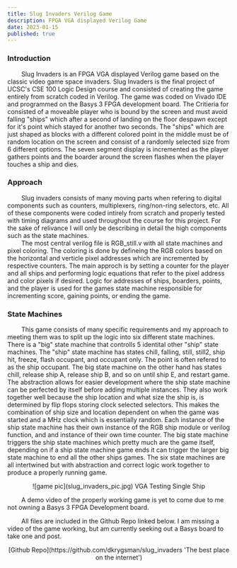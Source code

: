```yaml
---
title: Slug Invaders Verilog Game  
description: FPGA VGA displayed Verilog Game
date: 2023-01-15
published: true
---
```


### Introduction 

&nbsp;&nbsp;&nbsp;&nbsp;&nbsp;&nbsp;&nbsp;&nbsp;Slug Invaders is an FPGA VGA displayed Verilog game based on the classic video game space invaders. Slug Invaders is the final project of UCSC's CSE 100 Logic Design course and consisted of creating the game entirely from scratch coded in Verilog. The game was coded on Vivado IDE and programmed on the Basys 3 FPGA development board. The Critieria for consisted of a moveable player who is bound by the screen and must avoid falling "ships" which after a second of landing on the floor despawn except for it's point which stayed for another two seconds. The "ships" which are just shaped as blocks with a different colored point in the middle must be of random location on the screen and consist of a randomly selected size from 6 different options. The seven segment display is incremented as the player gathers points and the boarder around the screen flashes when the player touches a ship and dies. 

### Approach

&nbsp;&nbsp;&nbsp;&nbsp;&nbsp;&nbsp;&nbsp;&nbsp;Slug invaders consists of many moving parts when refering to digital components such as counters, multiplexers, ring/non-ring selectors, etc. All of these components were coded intirely from scratch and properly tested with timing diagrams and used throughout the course for this project. For the sake of relivance I will only be describing in detail the high components such as the state machines. \
&nbsp;&nbsp;&nbsp;&nbsp;&nbsp;&nbsp;&nbsp;&nbsp;The most central verilog file is RGB_still.v with all state machines and pixel coloring. The coloring is done by defineing the RGB colors based on the horizontal and verticle pixel addresses which are incremented by respective counters. The main approch is by setting a counter for the player and all ships and performing logic equations that refer to the pixel address and color pixels if desired. Logic for addresses of ships, boarders, points, and the player is used for the games state machine responsible for incrementing score, gaining points, or ending the game. 

### State Machines

&nbsp;&nbsp;&nbsp;&nbsp;&nbsp;&nbsp;&nbsp;&nbsp;This game consists of many specific requirements and my approach to meeting them was to split up the logic into six different state machines. There is a "big" state machine that controlls 5 identital other "ship" state machines. The "ship" state machine has states chill, falling, still, still2, ship hit, freeze, flash occupant, and occupant only. The point is often refered to as the ship occupant. The big state machine on the other hand has states chill, release ship A, release ship B, and so on until ship E, and restart game. The abstraction allows for easier development where the ship state machine can be perfected by itself before adding multiple instances. They also work together well because the ship location and what size the ship is, is determined by flip flops storing clock selected selectors. This makes the combination of ship size and location dependent on when the game was started and a MHz clock which is essentially random. Each instance of the ship state machine has their own instance of the RGB ship module or verilog function, and and instance of their own time counter. The big state machine triggers the ship state machines which pretty much are the game itself, depending on if a ship state machine game ends it can trigger the larger big state machine to end all the other ships games. The six state machines are all intertwined but with abstraction and correct logic work together to produce a properly running game. 

<p align="center">
    ![game pic](slug_invaders_pic.jpg)
    VGA Testing Single Ship
</p>

&nbsp;&nbsp;&nbsp;&nbsp;&nbsp;&nbsp;&nbsp;&nbsp;A demo video of the properly working game is yet to come due to me not owning a Basys 3 FPGA Development board. 

&nbsp;&nbsp;&nbsp;&nbsp;&nbsp;&nbsp;&nbsp;&nbsp;All files are included in the Github Repo linked below. I am missing a video of the game working, but am currently seeking out a Basys board to take one and post.


<p align="center">
    [Github Repo](https://github.com/dkrygsman/slug_invaders 'The best place on the internet')
</p>